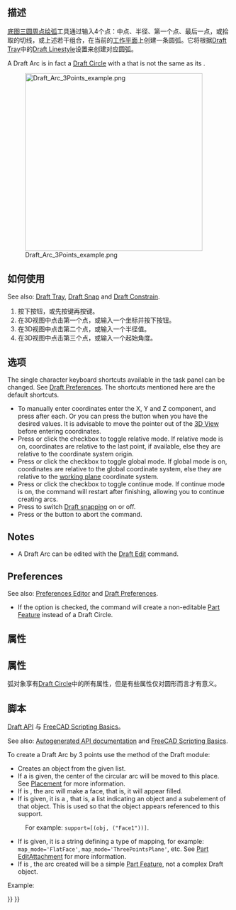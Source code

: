 <languages/>

<div class="mw-translate-fuzzy">
{{Docnav/zh-cn
|[[Draft_Circle/zh-cn|底图圆形]]
|[[Draft_Arc_3Points/zh-cn|底图绘弧]]
|[[Draft_Workbench/zh-cn|底图模块]]
|IconL=Draft_Circle.svg 
|IconC=Workbench_Draft.svg
|IconR=Draft_Arc_3Points.svg
}}
</div>

{{GuiCommand
|Name=Draft Arc 3Points
|MenuLocation=Drafting → Arc Tools → Arc From 3 Points<br>2D Drafting → Arc From 3 Points
|Workbenches=[[Draft_Workbench|Draft]], [[BIM_Workbench|BIM]]
|Shortcut={{KEY|A}} {{KEY|T}}
|Version=0.19
|SeeAlso=[[Draft_Arc|Draft Arc]], [[Draft_Circle|Draft Circle]]
}}

<span id="Description"></span>
==描述==

<div class="mw-translate-fuzzy">
[[Draft Arc 3Points|底图三圆周点绘弧]]工具通过输入4个点：中点、半径、第一个点、最后一点，或拾取的切线，或上述若干组合，在当前的[[Draft SelectPlane|工作平面]]上创建一条圆弧。它将根据[[Draft Tray]]中的[[Draft Linestyle]]设置来创建对应圆弧。
</div>

A Draft Arc is in fact a [[Draft_Circle|Draft Circle]] with a {{PropertyData|First Angle}} that is not the same as its {{PropertyData|Last Angle}}.

[[Image:Draft_Arc_3Points_example.png|400px]]
<div class="mw-translate-fuzzy">
{{Caption|根据圆周上的3个点而定义的弧}}
</div>

<span id="Usage"></span>
<div class="mw-translate-fuzzy">
==如何使用==
</div>

See also: [[Draft_Tray|Draft Tray]], [[Draft_Snap|Draft Snap]] and [[Draft_Constrain|Draft Constrain]].

<div class="mw-translate-fuzzy">
# 按下{{Button|[[Image:Draft Arc 3Points.svg|16px]] [[Draft Arc 3Points]]}}按钮，或先按{{KEY|A}}键再按{{KEY|T}}键。
# 在3D视图中点击第一个点，或输入一个坐标并按下{{Button|[[Image:Draft_AddPoint.svg|16px]] add point}}按钮。
# 在3D视图中点击第二个点，或输入一个半径值。
# 在3D视图中点击第三个点，或输入一个起始角度。
</div>

<span id="Options"></span>
==选项==

The single character keyboard shortcuts available in the task panel can be changed. See [[Draft_Preferences|Draft Preferences]]. The shortcuts mentioned here are the default shortcuts.

* To manually enter coordinates enter the X, Y and Z component, and press {{KEY|Enter}} after each. Or you can press the {{Button|[[Image:Draft_AddPoint.svg|16px]] Enter Point}} button when you have the desired values. It is advisable to move the pointer out of the [[3D_View|3D View]] before entering coordinates.
* Press {{KEY|R}} or click the {{MenuCommand|Relative}} checkbox to toggle relative mode. If relative mode is on, coordinates are relative to the last point, if available, else they are relative to the coordinate system origin.
* Press {{KEY|G}} or click the {{MenuCommand|Global}} checkbox to toggle global mode. If global mode is on, coordinates are relative to the global coordinate system, else they are relative to the [[Draft_SelectPlane|working plane]] coordinate system.
* Press {{KEY|N}} or click the {{MenuCommand|Continue}} checkbox to toggle continue mode. If continue mode is on, the command will restart after finishing, allowing you to continue creating arcs.
* Press {{KEY|S}} to switch [[Draft_Snap|Draft snapping]] on or off.
* Press {{KEY|Esc}} or the {{Button|Close}} button to abort the command.

==Notes==

* A Draft Arc can be edited with the [[Draft_Edit|Draft Edit]] command.

==Preferences==

See also: [[Preferences_Editor|Preferences Editor]] and [[Draft_Preferences|Draft Preferences]].

* If the {{MenuCommand|Edit → Preferences → Draft → General → Create Part primitives if possible}} option is checked, the command will create a non-editable [[Part_Feature|Part Feature]] instead of a Draft Circle.

<span id="Properties"></span>
==属性==

<div class="mw-translate-fuzzy">
==属性==
弧对象享有[[Draft Circle]]中的所有属性，但是有些属性仅对圆形而言才有意义。
</div>

<span id="Scripting"></span>
<div class="mw-translate-fuzzy">
==脚本==
{{Emphasis|参见:}} [[Draft API]] 与 [[FreeCAD Scripting Basics]]。
</div>

See also: [https://freecad.github.io/SourceDoc/ Autogenerated API documentation] and [[FreeCAD Scripting Basics|FreeCAD Scripting Basics]].

To create a Draft Arc by 3 points use the {{incode|make_arc_3points}} method of the Draft module:

{{Code|code=
arc = make_arc_3points(points, placement=None, face=False, support=None, map_mode="Deactivated", primitive=False)
}}

* Creates an {{incode|arc}} object from the given {{incode|points}} list.
* If a {{incode|placement}} is given, the center of the circular arc will be moved to this place. See [[Placement|Placement]] for more information.
* If {{incode|face}} is {{incode|True}}, the arc will make a face, that is, it will appear filled.
* If {{incode|support}} is given, it is a {{incode|LinkSubList}}, that is, a list indicating an object and a subelement of that object. This is used so that the object appears referenced to this support.
: For example: <code>support=[(obj, ("Face1"))]</code>.
* If {{incode|map_mode}} is given, it is a string defining a type of mapping, for example: <code>map_mode='FlatFace'</code>, <code>map_mode='ThreePointsPlane'</code>, etc. See [[Part_EditAttachment|Part EditAttachment]] for more information.
* If {{incode|primitive}} is {{incode|True}}, the arc created will be a simple [[Part_Feature|Part Feature]], not a complex Draft object.

Example:

{{Code|code=
import FreeCAD as App
import Draft

doc = App.newDocument()

points = [App.Vector(0, 0, 0),
          App.Vector(5, 10, 0),
          App.Vector(10, 0, 0)]

arc = Draft.make_arc_3points(points)

doc.recompute()
}}


{{Docnav
|[[Draft_Arc|Arc]]
|[[Draft_Circle|Circle]]
|[[Draft_Workbench|Draft]]
|IconL=Draft_Arc.svg
|IconR=Draft_Circle.svg
|IconC=Workbench_Draft.svg
}}

{{Draft Tools navi{{#translation:}}}}
{{Userdocnavi{{#translation:}}}}